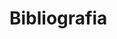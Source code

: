 <!--
The bib chunk below must go last in this document according to how R Markdown renders.  More info is at http://rmarkdown.rstudio.com/authoring_bibliographies_and_citations.html
-->

\backmatter

<!-- 
If you'd like to change the name of the bibliography to something else,
delete "References" and replace it.
-->

# Bibliografia {-}
<!--
This manually sets the header for this unnumbered chapter.
-->
\markboth{References}{References}
<!--
To remove the indentation of the first entry.
-->
\noindent

<!--
To create a hanging indent and spacing between entries. This line may need 
to be removed for styles that don't require the hanging indent.
\setlength{\parindent}{-0.20in}
-->

<!-- the following is for setting the space between between paragraphs -->

\setlength{\parskip}{10pt} 

<!--

Capitalisation in BibTeX | The TeX FAQ

https://texfaq.org/FAQ-capbibtex 

-->

<!--

This is just for testing with more citations for the bibliography at the end.  Add other entries into the list here if you'd like them to appear in the bibliography even if they weren't explicitly cited in the document.


If you want to include items in the bibliography without actually citing them in the body text, you can define a dummy nocite metadata field and put the citations there:
https://pandoc.org/MANUAL.html#citations

-->

<!---
# this is for including in the final reference list also the items not recalled within the text

nocite: | 
  
  @dlgs_152:2006, @dlgs_155:2010

-->
